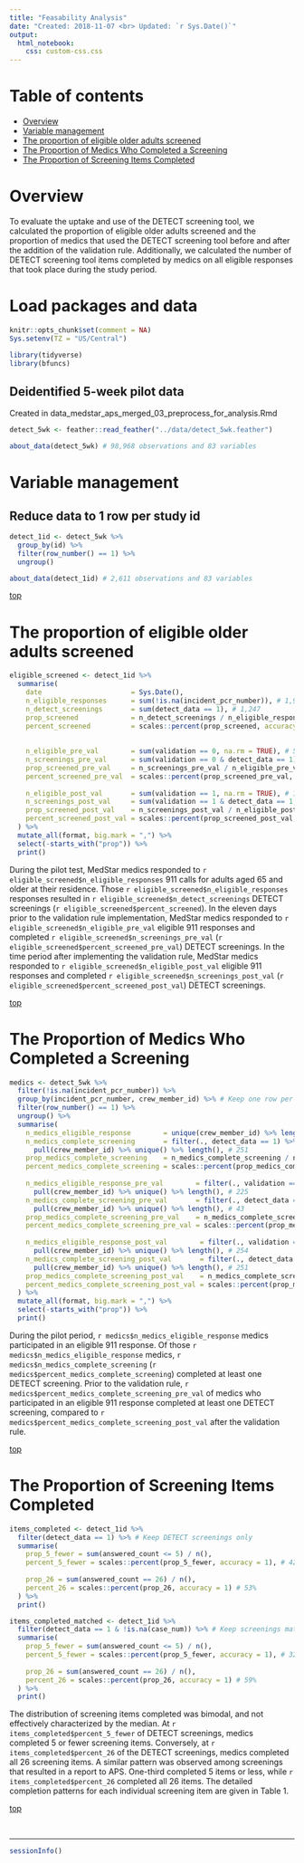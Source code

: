 ```yaml
---
title: "Feasability Analysis"
date: "Created: 2018-11-07 <br> Updated: `r Sys.Date()`"
output: 
  html_notebook:
    css: custom-css.css
---
```


# Table of contents

* [Overview](#overview) 
* [Variable management](#var-management)   
* [The proportion of eligible older adults screened](#prop-screened)   
* [The Proportion of Medics Who Completed a Screening](#medics)   
* [The Proportion of Screening Items Completed](#items)   


# Overview

To evaluate the uptake and use of the DETECT screening tool, we calculated the proportion of eligible older adults screened and the proportion of medics that used the DETECT screening tool before and after the addition of the validation rule. Additionally, we calculated the number of DETECT screening tool items completed by medics on all eligible responses that took place during the study period.


# Load packages and data

```r
knitr::opts_chunk$set(comment = NA)
Sys.setenv(TZ = "US/Central")
```

```r
library(tidyverse)
library(bfuncs)
```

## Deidentified 5-week pilot data

Created in data_medstar_aps_merged_03_preprocess_for_analysis.Rmd

```r
detect_5wk <- feather::read_feather("../data/detect_5wk.feather")
```

```r
about_data(detect_5wk) # 98,968 observations and 83 variables
```










# Variable management {#var-management}

## Reduce data to 1 row per study id

```r
detect_1id <- detect_5wk %>% 
  group_by(id) %>% 
  filter(row_number() == 1) %>% 
  ungroup()
```

```r
about_data(detect_1id) # 2,611 observations and 83 variables
```

[top](#top)










# The proportion of eligible older adults screened {#prop-screened}

```r
eligible_screened <- detect_1id %>% 
  summarise(
    date                      = Sys.Date(),
    n_eligible_responses      = sum(!is.na(incident_pcr_number)), # 1,967
    n_detect_screenings       = sum(detect_data == 1), # 1,247
    prop_screened             = n_detect_screenings / n_eligible_responses, # 0.63
    percent_screened          = scales::percent(prop_screened, accuracy = 1), # 63%
    
    
    n_eligible_pre_val        = sum(validation == 0, na.rm = TRUE), # 549
    n_screenings_pre_val      = sum(validation == 0 & detect_data == 1), # 25
    prop_screened_pre_val     = n_screenings_pre_val / n_eligible_pre_val, # 0.045
    percent_screened_pre_val  = scales::percent(prop_screened_pre_val, accuracy = 1), # 5%
    
    n_eligible_post_val       = sum(validation == 1, na.rm = TRUE), # 1,418
    n_screenings_post_val     = sum(validation == 1 & detect_data == 1, na.rm = TRUE), # 1,222
    prop_screened_post_val    = n_screenings_post_val / n_eligible_post_val, # 0.86
    percent_screened_post_val = scales::percent(prop_screened_post_val, accuracy = 1) # 86%
  ) %>% 
  mutate_all(format, big.mark = ",") %>% 
  select(-starts_with("prop")) %>% 
  print()
```

During the pilot test, MedStar medics responded to `r eligible_screened$n_eligible_responses` 911 calls for adults aged 65 and older at their residence. Those `r eligible_screened$n_eligible_responses` responses resulted in `r eligible_screened$n_detect_screenings` DETECT screenings (`r eligible_screened$percent_screened`). In the eleven days prior to the validation rule implementation, MedStar medics responded to `r eligible_screened$n_eligible_pre_val` eligible 911 responses and completed `r eligible_screened$n_screenings_pre_val` (`r eligible_screened$percent_screened_pre_val`) DETECT screenings. In the time period after implementing the validation rule, MedStar medics responded to `r eligible_screened$n_eligible_post_val` eligible 911 responses and completed `r eligible_screened$n_screenings_post_val` (`r eligible_screened$percent_screened_post_val`) DETECT screenings.

[top](#top)










# The Proportion of Medics Who Completed a Screening {#medics}

```r
medics <- detect_5wk %>% 
  filter(!is.na(incident_pcr_number)) %>% 
  group_by(incident_pcr_number, crew_member_id) %>% # Keep one row per pcr and medic
  filter(row_number() == 1) %>% 
  ungroup() %>% 
  summarise(
    n_medics_eligible_response        = unique(crew_member_id) %>% length(), # 258
    n_medics_complete_screening       = filter(., detect_data == 1) %>% 
      pull(crew_member_id) %>% unique() %>% length(), # 251
    prop_medics_complete_screening    = n_medics_complete_screening / n_medics_eligible_response,
    percent_medics_complete_screening = scales::percent(prop_medics_complete_screening, accuracy = 1), # 97%
    
    n_medics_eligible_response_pre_val        = filter(., validation == 0) %>% 
      pull(crew_member_id) %>% unique() %>% length(), # 225
    n_medics_complete_screening_pre_val       = filter(., detect_data == 1 & validation == 0) %>% 
      pull(crew_member_id) %>% unique() %>% length(), # 43
    prop_medics_complete_screening_pre_val    = n_medics_complete_screening_pre_val / n_medics_eligible_response_pre_val,
    percent_medics_complete_screening_pre_val = scales::percent(prop_medics_complete_screening_pre_val, accuracy = 1), # 19%
    
    n_medics_eligible_response_post_val        = filter(., validation == 1) %>% 
      pull(crew_member_id) %>% unique() %>% length(), # 254
    n_medics_complete_screening_post_val       = filter(., detect_data == 1 & validation == 1) %>% 
      pull(crew_member_id) %>% unique() %>% length(), # 251
    prop_medics_complete_screening_post_val    = n_medics_complete_screening_post_val / n_medics_eligible_response_post_val,
    percent_medics_complete_screening_post_val = scales::percent(prop_medics_complete_screening_post_val, accuracy = 1) # 99%
  ) %>% 
  mutate_all(format, big.mark = ",") %>% 
  select(-starts_with("prop")) %>%
  print()
```

During the pilot period, `r medics$n_medics_eligible_response` medics participated in an eligible 911 response. Of those `r medics$n_medics_eligible_response` medics, `r medics$n_medics_complete_screening` (`r medics$percent_medics_complete_screening`) completed at least one DETECT screening. Prior to the validation rule, `r medics$percent_medics_complete_screening_pre_val` of medics who participated in an eligible 911 response completed at least one DETECT screening, compared to `r medics$percent_medics_complete_screening_post_val` after the validation rule.

[top](#top)










# The Proportion of Screening Items Completed {#items}

```r
items_completed <- detect_1id %>% 
  filter(detect_data == 1) %>% # Keep DETECT screenings only
  summarise(
    prop_5_fewer = sum(answered_count <= 5) / n(),
    percent_5_fewer = scales::percent(prop_5_fewer, accuracy = 1), # 42%
    
    prop_26 = sum(answered_count == 26) / n(),
    percent_26 = scales::percent(prop_26, accuracy = 1) # 53%
  ) %>% 
  print()
```

```r
items_completed_matched <- detect_1id %>%
  filter(detect_data == 1 & !is.na(case_num)) %>% # Keep screenings matched to investigations (44)
  summarise(
    prop_5_fewer = sum(answered_count <= 5) / n(),
    percent_5_fewer = scales::percent(prop_5_fewer, accuracy = 1), # 32%
    
    prop_26 = sum(answered_count == 26) / n(),
    percent_26 = scales::percent(prop_26, accuracy = 1) # 59%
  ) %>% 
  print()
```


The distribution of screening items completed was bimodal, and not effectively characterized by the median. At `r items_completed$percent_5_fewer` of DETECT screenings, medics completed 5 or fewer screening items. Conversely, at `r items_completed$percent_26` of the DETECT screenings, medics completed all 26 screening items. A similar pattern was observed among screenings that resulted in a report to APS. One-third completed 5 items or less, while `r items_completed$percent_26` completed all 26 items. The detailed completion patterns for each individual screening item are given in Table 1.

[top](#top)

&nbsp;

-------------------------------------------------------------------------------

```r
sessionInfo()
```
